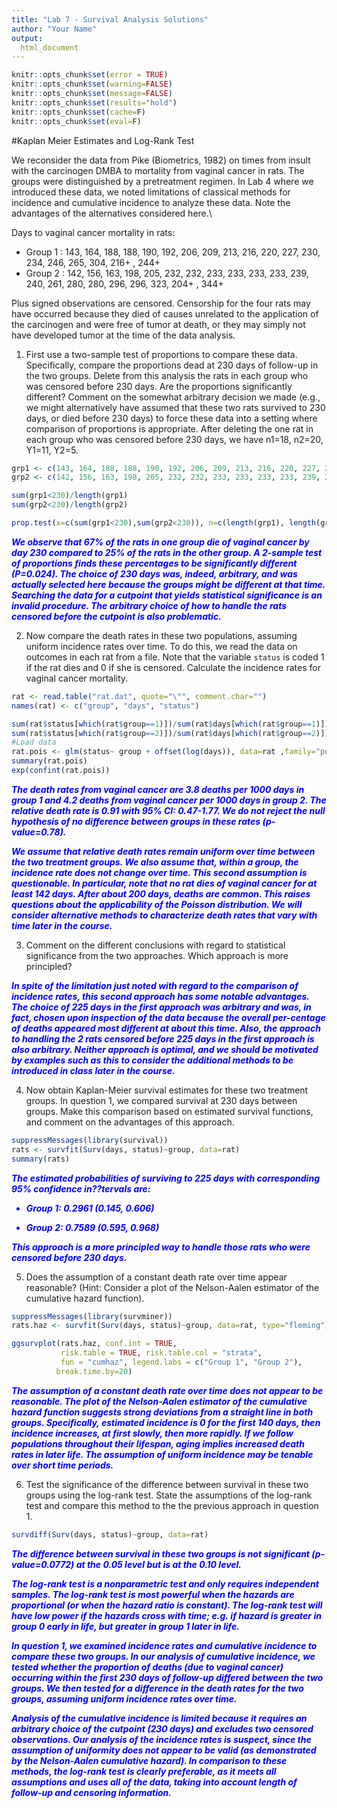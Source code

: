 ```yaml
---
title: "Lab 7 - Survival Analysis Solutions"
author: "Your Name"
output: 
  html_document
---
```


```r
knitr::opts_chunk$set(error = TRUE)
knitr::opts_chunk$set(warning=FALSE)
knitr::opts_chunk$set(message=FALSE)
knitr::opts_chunk$set(results="hold")
knitr::opts_chunk$set(cache=F)
knitr::opts_chunk$set(eval=F)
```


#Kaplan Meier Estimates and Log-Rank Test


We reconsider the data from Pike (Biometrics, 1982) on times from insult with the carcinogen DMBA to mortality from vaginal cancer in rats. The groups were distinguished by a pretreatment regimen. In Lab 4 where we introduced these data, we noted limitations of classical methods for incidence and cumulative incidence to analyze these data. Note the advantages of the alternatives considered here.\\


Days to vaginal cancer mortality in rats: 

- Group 1 : 143, 164, 188, 188, 190, 192, 206, 209, 213, 216, 220, 227, 230, 234, 246, 265, 304, 216+ , 244+
- Group 2 : 142, 156, 163, 198, 205, 232, 232, 233, 233, 233, 233, 239, 240, 261, 280, 280, 296, 296, 323, 204+ , 344+


Plus signed observations are censored. Censorship for the four rats may have occurred because they died of causes unrelated to the application of the carcinogen and were free of tumor at death, or they may simply not have developed tumor at the time of the data analysis.


1. First use a two-sample test of proportions to compare these data. Specifically, compare the proportions dead at 230 days of follow-up in the two groups. Delete from this analysis the rats in each group who was censored before 230 days. Are the proportions significantly different?
Comment on the somewhat arbitrary decision we made (e.g., we might alternatively have assumed that these two rats survived to 230 days, or died before 230 days) to force these data into a setting where comparison of proportions is appropriate.  After deleting the one rat in each group who was censored before 230 days, we have n1=18, n2=20, Y1=11, Y2=5.

```r
grp1 <- c(143, 164, 188, 188, 190, 192, 206, 209, 213, 216, 220, 227, 230, 234, 246, 265, 304 , 244 )
grp2 <- c(142, 156, 163, 198, 205, 232, 232, 233, 233, 233, 233, 239, 240, 261, 280, 280, 296, 296, 323 , 344)

sum(grp1<230)/length(grp1) 
sum(grp2<230)/length(grp2)

prop.test(x=c(sum(grp1<230),sum(grp2<230)), n=c(length(grp1), length(grp2)))
```


<font color="blue">
***We observe that 67% of the rats in one group die of vaginal cancer by day 230 compared to 25% of the rats in the other group. A 2-sample test of proportions finds these percentages to  be significantly different (P=0.024). The choice of 230 days was, indeed, arbitrary, and was actually selected here because the groups might be different at that time.  Searching the data for a cutpoint that yields statistical significance is an invalid procedure.  The arbitrary choice of how to handle the rats censored before the cutpoint is also problematic.***
</font>


2. Now compare the death rates in these two populations, assuming uniform incidence rates over time. To do this, we read the data on outcomes in each rat from a file. Note that the variable `status` is coded 1 if the rat dies and 0 if she is censored. Calculate the incidence rates for vaginal cancer mortality. 


```r


rat <- read.table("rat.dat", quote="\"", comment.char="")
names(rat) <- c("group", "days", "status")

sum(rat$status[which(rat$group==1)])/sum(rat$days[which(rat$group==1)])
sum(rat$status[which(rat$group==2)])/sum(rat$days[which(rat$group==2)])
#Load data
rat.pois <- glm(status~ group + offset(log(days)), data=rat ,family="poisson")
summary(rat.pois)
exp(confint(rat.pois))
```




<font color="blue">
***The death rates from vaginal cancer are 3.8 deaths per 1000 days in group 1 and 4.2 deaths from vaginal cancer per 1000 days in group 2. The relative death rate is 0.91 with 95% CI: 0.47-1.77. We do not reject the null hypothesis of no difference between groups in these rates (p-value=0.78).***

***We assume that relative death rates remain uniform over time between the two treatment groups. We also assume that, within a group, the incidence rate does not change over time.  This second assumption is questionable.  In particular, note that no rat dies of vaginal cancer for at least 142 days.  After about 200 days, deaths are common.  This raises questions about the applicability of the Poisson distribution.  We will consider alternative methods to characterize death rates that vary with time later in the course.***
</font>


3. Comment on the different conclusions with regard to statistical significance from the two approaches. Which approach is more principled?

<font color="blue">
***In spite of the limitation just noted with regard to the comparison of incidence rates, this second approach has some notable advantages. The choice of 225 days in the first approach was arbitrary and was, in fact, chosen upon inspection of the data because the overall per-centage of deaths appeared most different at about this time. Also, the approach to handling the 2 rats censored before 225 days in the first approach is also arbitrary. Neither approach is optimal, and we should be motivated by examples such as this to consider the additional methods to be introduced in class later in the course. ***
</font>


4. Now obtain Kaplan-Meier survival estimates for these two treatment groups. In question 1, we compared survival at 230 days between groups.  Make this comparison based on estimated survival functions, and comment on the advantages of this approach.


```r
suppressMessages(library(survival))
rats <- survfit(Surv(days, status)~group, data=rat)
summary(rats)
```

<font color="blue">
***The estimated probabilities of surviving to 225 days with corresponding 95% confidence in??tervals are: ***

- ***Group 1: 0.2961 (0.145, 0.606)***

- ***Group 2: 0.7589 (0.595, 0.968)***

***This approach is a more principled way to handle those rats who were censored before 230 days.  ***

</font>


5.  Does the assumption of a constant death rate over time appear reasonable? (Hint: Consider a plot of the Nelson-Aalen estimator of the cumulative hazard function).

```r
suppressMessages(library(survminer))
rats.haz <- survfit(Surv(days, status)~group, data=rat, type="fleming")

ggsurvplot(rats.haz, conf.int = TRUE,
           risk.table = TRUE, risk.table.col = "strata",
           fun = "cumhaz", legend.labs = c("Group 1", "Group 2"),
          break.time.by=20)
```

<font color="blue">
***The assumption of a constant death rate over time does not appear to be reasonable. The plot of the Nelson-Aalen estimator of the cumulative hazard function suggests strong deviations from a straight line in both groups. Specifically, estimated incidence is 0 for the first 140 days, then incidence increases, at first slowly, then more rapidly. If we follow populations throughout their lifespan, aging implies increased death rates in later life. The assumption of uniform incidence may be tenable over short time periods. ***
</font>


6. Test the significance of the difference between survival in these two groups using the log-rank test. State the assumptions of the log-rank test and compare this method to the the previous approach in question 1.


```R
survdiff(Surv(days, status)~group, data=rat)
```



<font color="blue">
***The difference between survival in these two groups is not significant (p-value=0.0772) at the 0.05 level but is at the 0.10 level. ***

***The log-rank test is a nonparametric test and only requires independent samples. The log-rank test is most powerful when the hazards are proportional (or when the hazard ratio is constant). The log-rank test will have low power if the hazards cross with time; e.g. if hazard is greater in group 0 early in life, but greater in group 1 later in life. ***

***In question 1, we examined incidence rates and cumulative incidence to compare these two groups. In our analysis of cumulative incidence, we tested whether the proportion of deaths (due to vaginal cancer) occurring within the first 230 days of follow-up differed between the two groups. We then tested for a difference in the death rates for the two groups, assuming uniform incidence rates over time. ***

***Analysis of the cumulative incidence is limited because it requires an arbitrary choice of the cutpoint (230 days) and excludes two censored observations. Our analysis of the incidence rates is suspect, since the assumption of uniformity does not appear to be valid (as demonstrated by the Nelson-Aalen cumulative hazard). In comparison to these methods, the log-rank test is clearly preferable, as it meets all assumptions and uses all of the data, taking into account length of follow-up and censoring information. ***
 
</font>